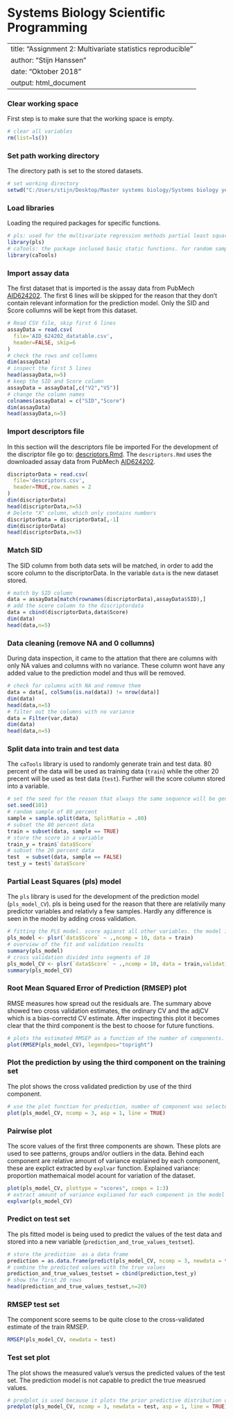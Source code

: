 # Systems Biology Scientific Programming

---
title: "Assignment 2: Multivariate statistics reproducible"
author: "Stijn Hanssen"
date: "Oktober 2018"
output: html_document
---

### Clear working space
First step is to make sure that the working space is empty.
```r
# clear all variables
rm(list=ls()) 
```

### Set path working directory
The directory path is set to the stored datasets.
```r
# set working directory
setwd("C:/Users/stijn/Desktop/Master systems biology/Systems biology year 2/scientific computing/statistic") 
```

### Load libraries
Loading the required packages for specific functions. 
```r
# pls: used for the multivariate regression methods partial least squares
library(pls) 
# caTools: the package inclused basic static functions. for random sampeling
library(caTools)
```

### Import assay data
The first dataset that is imported is the assay data from PubMech [AID624202](https://pubchem.ncbi.nlm.nih.gov/bioassay/624202). The first 6 lines will be skipped for the reason that they don't contain relevant information for the prediction model. Only the SID and Score collumns will be kept from this dataset.
```r
# Read CSV file, skip first 6 lines
assayData = read.csv(
  file='AID_624202_datatable.csv',
  header=FALSE, skip=6
) 
# check the rows and collumns
dim(assayData) 
# inspect the first 5 lines
head(assayData,n=5) 
# keep the SID and Score column
assayData = assayData[,c("V2","V5")] 
# change the column names
colnames(assayData) = c("SID","Score") 
dim(assayData)
head(assayData,n=5)
```

### Import descriptors file
In this section will the descriptors file be imported
For the development of the discriptor file go to: [descriptors.Rmd](https://github.com/egonw/scientificProgramming/blob/master/assignment%202/descriptors.Rmd).
The `descriptors.Rmd` uses the downloaded assay data from PubMech [AID624202](https://pubchem.ncbi.nlm.nih.gov/bioassay/624202).
```r
discriptorData = read.csv(
  file='descriptors.csv',
  header=TRUE,row.names = 2
)
dim(discriptorData)
head(discriptorData,n=5)
# Delete "X" column, which only contains numbers
discriptorData = discriptorData[,-1] 
dim(discriptorData)
head(discriptorData,n=5)
```

### Match SID
The SID column from both data sets will be matched, in order to add the score column to the discriptorData. In the variable `data` is the new dataset stored.
```r
# match by SID column
data = assayData[match(rownames(discriptorData),assayData$SID),] 
# add the score column to the discriptordata
data = cbind(discriptorData,data$Score) 
dim(data)
head(data,n=5)
```
### Data cleaning (remove NA and 0 collumns)
During data inspection, it came to the attation that there are columns with only NA values and columns with no variance. These column wont have any added value to the prediction model and thus will be removed.
```r
# check for columns with NA and remove them
data = data[, colSums(is.na(data)) != nrow(data)]
dim(data)
head(data,n=5)
# filter out the columns with no variance
data = Filter(var,data) 
dim(data)
head(data,n=5)
```

### Split data into train and test data
The `caTools` library is used to randomly generate train and test data. 80 percent of the data will be used as training data (`train`) while the other 20 precent will be used as test data (`test`). Further will the score column stored into a variable.
```r
# set the seed for the reason that always the same sequence will be generated
set.seed(101) 
# random sample of 80 percent
sample = sample.split(data, SplitRatio = .80) 
# subset the 80 percent data
train = subset(data, sample == TRUE) 
# store the score in a variable
train_y = train$`data$Score` 
# subset the 20 percent data
test  = subset(data, sample == FALSE) 
test_y = test$`data$Score`
```

### Partial Least Squares (pls) model 
The `pls` library is used for the development of the prediction model (`pls_model_CV`). pls is being used for the reason that there are relativily many predictor variables and relativly a few samples. Hardly any difference is seen in the model by adding cross validation.
```r
# fitting the PLS model. score agianst all other variables. the model is fit with 10 components
pls_model <- plsr(`data$Score` ~ .,ncomp = 10, data = train) 
# overview of the fit and validation results
summary(pls_model) 
# cross validation divided into segments of 10
pls_model_CV <- plsr(`data$Score` ~ .,ncomp = 10, data = train,validation = "CV") 
summary(pls_model_CV)
```

### Root Mean Squared Error of Prediction (RMSEP) plot
RMSE measures how spread out the residuals are. The summary above showed two cross validation estimates, the ordinary CV and the adjCV which is a bias-correctd CV estimate. After inspecting this plot it becomes clear that the third component is the best to choose for future functions.

```r
# plots the estimated RMSEP as a function of the number of components. legendpos indicated the legend position
plot(RMSEP(pls_model_CV), legendpos="topright") 
```

### Plot the prediction by using the third component on the training set
The plot shows the cross validated prediction by use of the third component.  
```r
# use the plot function for prediction, number of component was selected from the above figure, aspect ratio on 1 to produce a plot where distance between points are accurate, line arguement for regression line
plot(pls_model_CV, ncomp = 3, asp = 1, line = TRUE)
```

### Pairwise plot
The score values of the first three components are shown. These plots are used to see patterns, groups and/or outliers in the data. Behind each component are relative amount of variance explained by each component, these are explict extracted by `explvar` function. Explained variance: proportion mathemaical model acount for variation of the  dataset.
```r
plot(pls_model_CV, plottype = "scores", comps = 1:3)
# extract amount of variance explianed for each component in the model
explvar(pls_model_CV)
```

### Predict on test set
The pls fitted model is being used to predict the values of the test data and stored into a new variable (`prediction_and_true_values_testset`).
```r
# store the prediction  as a data frame
prediction = as.data.frame(predict(pls_model_CV, ncomp = 3, newdata = test))
# combine the predicted values with the true values
prediction_and_true_values_testset = cbind(prediction,test_y)
# show the first 20 rows
head(prediction_and_true_values_testset,n=20)
```

### RMSEP test set
The component score seems to be quite close to the cross-validated estimate of the train RMSEP.
```r
RMSEP(pls_model_CV, newdata = test)
```

### Test set plot
The plot shows the measured value's versus the predicted values  of the test set. The prediction model is not capable to predict the true measrued values.
```r
# predplot is used because it plots the prior predictive distribution of the number of successes in the trail
predplot(pls_model_CV, ncomp = 3, newdata = test, asp = 1, line = TRUE)
```

